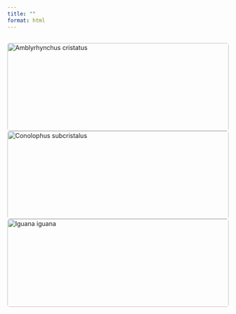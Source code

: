 ```yaml
---
title: ""
format: html
---
```


<style>
.image-grid {
  display: grid;
  grid-template-columns: repeat(auto-fill, minmax(250px, 1fr));
  gap: 15px;
  margin: 0 auto; /* Center the grid */
}

.image-grid img {
  width: 100%;
  height: 200px; /* Fixed height for all images */
  object-fit: cover; /* This will crop the images to fill the box */
  border-radius: 5px; /* Rounded corners */
}
</style>

<div class="image-grid">
  <img src="images/amblyrhynchus_cristatus.JPG" alt="Amblyrhynchus cristatus">
  <img src="images/conolophus_subcristalus.JPG" alt="Conolophus subcristalus">
  <img src="images/iguana_iguana.JPG" alt="Iguana iguana">
  <!-- Add more images as needed -->
</div>
